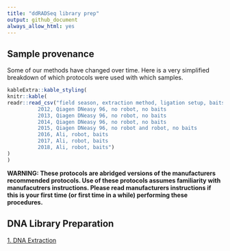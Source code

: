 ```yaml
---
title: "ddRADSeq library prep"
output: github_document
always_allow_html: yes
---
```


## Sample provenance
Some of our methods have changed over time.  Here is a very simplified breakdown of which protocols were used with which samples.
```r
kableExtra::kable_styling(
knitr::kable(
readr::read_csv("field season, extraction method, ligation setup, baits
          2012, Qiagen DNeasy 96, no robot, no baits
          2013, Qiagen DNeasy 96, no robot, no baits
          2014, Qiagen DNeasy 96, no robot, no baits
          2015, Qiagen DNeasy 96, no robot and robot, no baits
          2016, Ali, robot, baits
          2017, Ali, robot, baits
          2018, Ali, robot, baits")
)
)


```

**WARNING: These protocols are abridged versions of the manufacturers recommended protocols.  Use of these protocols assumes familiarity with manufacutrers instructions.  Please read manufacturers instructions if this is your first time (or first time in a while) performing these procedures.**

## DNA Library Preparation
[1. DNA Extraction](https://pinskylab.github.io/laboratory/protocols/dna_extraction_ali.nb.html)
